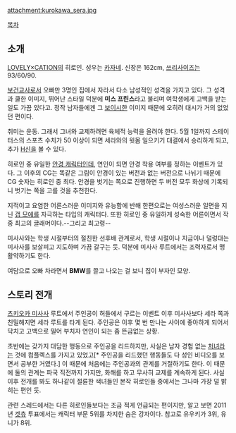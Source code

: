{{{+1 黒川 瀬良 (くろかわ せら)}}}
{{{+1 Kurokawa Sera}}}

attachment:kurokawa_sera.jpg

{{{#!html
<iframe width="420" height="315" src="http://www.youtube.com/embed/oTyatTgdDzI" frameborder="0" allowfullscreen></iframe>
}}}

[[목차]]
== 소개 ==
[[LOVELY×CATION]]의 히로인. 성우는 [[카자네]]. 신장은 162cm, [[쓰리사이즈]]는 93/60/90.

[[보건교사]]로서 오빠만 3명인 집에서 자라서 다소 남성적인 성격을 가지고 있다. 그 성격과 쿨한 이미지, 뛰어난 스타일 덕분에 '''미스 프린스'''라고 불리며 여학생에게 고백을 받는 일도 가끔 있다고. 정작 남자들에겐 그 [[보이시]]한 이미지 때문에 오히려 대시가 거의 없었던 편이다. 

취미는 운동. 그래서 그녀와 교제하려면 육체적 능력을 올려야 한다. 5월 1일까지 스테이터스의 스포츠 수치가 50 이상이 되면 세라와의 윗몸 일으키기 대결에서 승리하게 되고, 추가 [[H신]]을 볼 수 있다.

히로인 중 유일한 [[안경 캐릭터]]인데, 연인이 되면 안경 착용 여부를 정하는 이벤트가 있다. 그 이후의 CG는 똑같은 그림이 안경이 있는 버전과 없는 버전으로 나뉘기 때문에 CG 숫자는 히로인 중 최다. 안경을 벗기는 쪽으로 진행하면 두 버전 모두 화상에 기록되니 벗기는 쪽을 고를 것을 추천한다.

지적이고 요염한 어른스러운 이미지와 유능함에 반해 한편으로는 여성스러운 일면을 지닌 [[갭 모에]]를 자극하는 타입의 캐릭터다. 또한 히로인 중 유일하게 성숙한 어른이면서 작중 최고의 글래머이다.--그리고 최고령--

미사사와는 학생 시절부터의 절친한 선후배 관계로서, 학생 시절이나 지금이나 덜렁대는 미사사를 보살피고 지도하며 가끔 갈구는 듯. 덕분에 미사사 루트에서는 조력자로서 맹활약하기도 한다.

여담으로 오빠 차라면서 '''BMW'''를 끌고 나오는 걸 보니 집이 부자인 모양.

== 스토리 전개 ==
[[츠키오카 미사사]] 루트에서 주인공이 허들에서 구르는 이벤트 이후 미사사보다 세라 쪽과 친밀해지면 세라 루트를 타게 된다. 주인공은 이후 몇 번 만나는 사이에 좋아하게 되어서 닥치고 고백으로 밀어 부치자 연인이 되는 좀 뜬금없는 상황.

초반에는 갖가지 대담한 행동으로 주인공을 리드하지만, 사실은 남자 경험 없는 [[처녀]]라는 것에 컴플렉스를 가지고 있었고[* 주인공을 리드했던 행동들도 다 성인 비디오를 보면서 공부한 거였다.] 이 때문에 처음에는 주인공과의 관계를 거절하기도 한다. 이 때문에 둘의 관계는 파국 직전까지 가지만, 화해를 하고 무사히 교제를 계속하게 된다. 사실 이후 전개를 봐도 하나같이 절륜한 색녀들인 본작 히로인들 중에서는 그나마 가장 덜 밝히는 편인 듯.

관련 스레드에서는 다른 히로인들보다는 조금 적게 언급되는 편이지만, 알고 보면 2011년 [[겟츄]] 투표에서는 캐릭터 부문 5위를 차지한 숨은 강자이다. 참고로 유우키가 3위, 유니가 8위.
